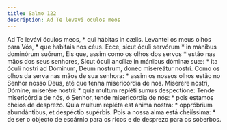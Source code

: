 ```yaml
---
title: Salmo 122
description: Ad Te levavi oculos meos
---
```


<div class="side-by-side not-content">
  <span>
    Ad Te levávi óculos meos, * qui hábitas in cælis.
  </span>
  <span>
    Levantei os meus olhos para Vós, * que habitais nos céus.
  </span>
  <span>
    Ecce, sicut óculi servórum * in mánibus dominórum suórum,
  </span>
  <span>
    Eis que, assim como os olhos dos servos * estão nas mãos dos seus senhores,
  </span>
  <span>
    Sicut óculi ancíllæ in mánibus dóminæ suæ: * ita óculi nostri ad Dóminum,
    Deum nostrum, donec misereátur nostri.
  </span>
  <span>
    Como os olhos da serva nas mãos de sua senhora: * assim os nossos olhos
    estão no Senhor nosso Deus, até que tenha misericórdia de nós.
  </span>
  <span>
    Miserére nostri, Dómine, miserére nostri: * quia multum repléti sumus
    despectióne:
  </span>
  <span>
    Tende misericórdia de nós, ó Senhor, tende misericórdia de nós: * pois
    estamos cheios de desprezo.
  </span>
  <span>
    Quia multum repléta est ánima nostra: * oppróbrium abundántibus, et
    despéctio supérbis.
  </span>
  <span>
    Pois a nossa alma está cheiíssima: * de ser o objecto de escárnio para os
    ricos e de desprezo para os soberbos.
  </span>
</div>
